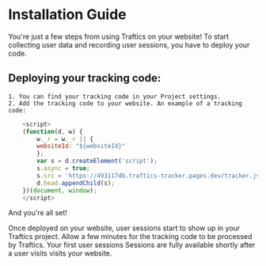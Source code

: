 # Installation Guide

You're just a few steps from using Traftics on your website! To start collecting user data and recording user sessions, you have to deploy your code.

## Deploying your tracking code:

    1. You can find your tracking code in your Project settings.
    2. Add the tracking code to your website. An example of a tracking code:

```js filename="demo.js" {3} copy
    <script>
    (function(d, w) {
        w._r = w._r || {
        websiteId: "${websiteId}"
        };
        var s = d.createElement('script');
        s.async = true;
        s.src = 'https://493117db.traftics-tracker.pages.dev/tracker.js';
        d.head.appendChild(s);
    })(document, window);
    </script>
```

And you're all set!

Once deployed on your website, user sessions start to show up in your Traftics project. Allow a few minutes for the tracking code to be processed by Traftics. Your first user sessions Sessions are fully available shortly after a user visits visits your website.
